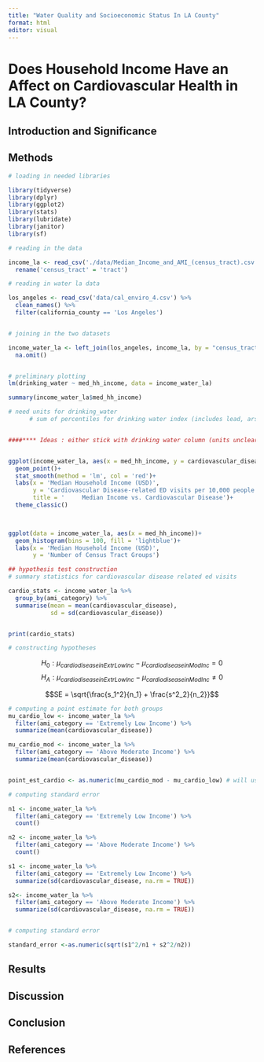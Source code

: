 ```yaml
---
title: "Water Quality and Socioeconomic Status In LA County"
format: html
editor: visual
---
```


# Does Household Income Have an Affect on Cardiovascular Health in LA County?

## Introduction and Significance

## Methods

```r
# loading in needed libraries

library(tidyverse)
library(dplyr)
library(ggplot2)
library(stats)
library(lubridate)
library(janitor)
library(sf)
```

```r

# reading in the data 

income_la <- read_csv('./data/Median_Income_and_AMI_(census_tract).csv') %>% 
  rename('census_tract' = 'tract')

# reading in water la data

los_angeles <- read_csv('data/cal_enviro_4.csv') %>% 
  clean_names() %>% 
  filter(california_county == 'Los Angeles')


# joining in the two datasets

income_water_la <- left_join(los_angeles, income_la, by = "census_tract") %>% 
  na.omit()


# preliminary plotting
lm(drinking_water ~ med_hh_income, data = income_water_la)

summary(income_water_la$med_hh_income)

# need units for drinking_water 
      # sum of percentiles for drinking water index (includes lead, arsenic, TCM, Perchlorate)


####**** Ideas : either stick with drinking water column (units unclear) or cardiovascular disease #######


ggplot(income_water_la, aes(x = med_hh_income, y = cardiovascular_disease))+
  geom_point()+
  stat_smooth(method = 'lm', col = 'red')+
  labs(x = 'Median Household Income (USD)',
       y = 'Cardiovascular Disease-related ED visits per 10,000 people',
       title = '     Median Income vs. Cardiovascular Disease')+
  theme_classic()
  


ggplot(data = income_water_la, aes(x = med_hh_income))+
  geom_histogram(bins = 100, fill = 'lightblue')+
  labs(x = 'Median Household Income (USD)',
       y = 'Number of Census Tract Groups')
```

```r
## hypothesis test construction
# summary statistics for cardiovascular disease related ed visits

cardio_stats <- income_water_la %>% 
  group_by(ami_category) %>% 
  summarise(mean = mean(cardiovascular_disease),
            sd = sd(cardiovascular_disease))


print(cardio_stats)
```

```r
# constructing hypotheses


```

$$H_{0}: \mu_{cardiodiseaseinExtrLowInc} - \mu_{cardiodiseaseinModInc}  = 0$$ $$H_{A}:  \mu_{cardiodiseaseinExtrLowInc} - \mu_{cardiodiseaseinModInc} \neq 0$$

$$SE = \sqrt{\frac{s_1^2}{n_1} + \frac{s^2_2}{n_2}}$$

```r
# computing a point estimate for both groups
mu_cardio_low <- income_water_la %>% 
  filter(ami_category == 'Extremely Low Income') %>% 
  summarize(mean(cardiovascular_disease))

mu_cardio_mod <- income_water_la %>% 
  filter(ami_category == 'Above Moderate Income') %>% 
  summarize(mean(cardiovascular_disease))


point_est_cardio <- as.numeric(mu_cardio_mod - mu_cardio_low) # will use for z-score 

# computing standard error

n1 <- income_water_la %>% 
  filter(ami_category == 'Extremely Low Income') %>% 
  count()

n2 <- income_water_la %>% 
  filter(ami_category == 'Above Moderate Income') %>% 
  count()

s1 <- income_water_la %>% 
  filter(ami_category == 'Extremely Low Income') %>% 
  summarize(sd(cardiovascular_disease, na.rm = TRUE))

s2<- income_water_la %>% 
  filter(ami_category == 'Above Moderate Income') %>% 
  summarize(sd(cardiovascular_disease, na.rm = TRUE))


# computing standard error

standard_error <-as.numeric(sqrt(s1^2/n1 + s2^2/n2))
```

## Results

## Discussion

## Conclusion

## References
